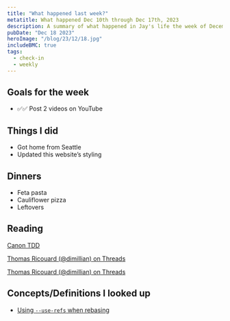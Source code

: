 ```yaml
---
title: "What happened last week?"
metatitle: What happened Dec 10th through Dec 17th, 2023
description: A summary of what happened in Jay's life the week of December 10th 2023.
pubDate: "Dec 18 2023"
heroImage: "/blog/23/12/18.jpg"
includeBMC: true
tags:
  - check-in
  - weekly
---
```


## Goals for the week

- ✅✅ Post 2 videos on YouTube

## Things I did

- Got home from Seattle
- Updated this website’s styling

## Dinners

- Feta pasta
- Cauliflower pizza
- Leftovers

## Reading

[Canon TDD](https://open.substack.com/pub/tidyfirst/p/canon-tdd?r=1toq2n&utm_campaign=post&utm_medium=web)

[Thomas Ricouard (@dimillian) on Threads](https://www.threads.net/@dimillian/post/C01--6xIniF)

[Thomas Ricouard (@dimillian) on Threads](https://www.threads.net/@dimillian/post/C04p45-oPIK)

## Concepts/Definitions I looked up

- [Using `--use-refs` when rebasing](https://andrewlock.net/working-with-stacked-branches-in-git-is-easier-with-update-refs/)
